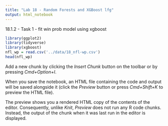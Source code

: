 ```yaml
---
title: "Lab 18 - Random Forests and XGBoost lfg"
output: html_notebook
---
```


18.1.2 - Task 1 - fit win prob model using xgboost 

```r
library(ggplot2)
library(tidyverse)
library(xgboost)
nfl_wp = read.csv('../data/18_nfl-wp.csv')
head(nfl_wp)
```

Add a new chunk by clicking the *Insert Chunk* button on the toolbar or by pressing *Cmd+Option+I*.

When you save the notebook, an HTML file containing the code and output will be saved alongside it (click the *Preview* button or press *Cmd+Shift+K* to preview the HTML file). 

The preview shows you a rendered HTML copy of the contents of the editor. Consequently, unlike *Knit*, *Preview* does not run any R code chunks. Instead, the output of the chunk when it was last run in the editor is displayed.

```r

```

